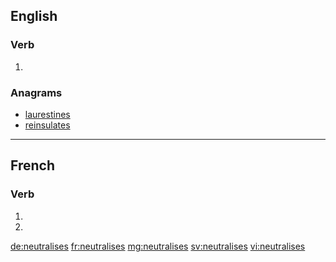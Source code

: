 {{also|neutralisés}}
==English==

===Verb===
{{head|en|verb form}}

# {{en-third-person singular of|neutralise}}

===Anagrams===
* [[laurestines#English|laurestines]]
* [[reinsulates#English|reinsulates]]

----

==French==

===Verb===
{{fr-verb-form}}

# {{inflection of|neutraliser||2|s|pres|indc|lang=fr}}
# {{inflection of|neutraliser||2|s|pres|subj|lang=fr}}

[[de:neutralises]]
[[fr:neutralises]]
[[mg:neutralises]]
[[sv:neutralises]]
[[vi:neutralises]]
